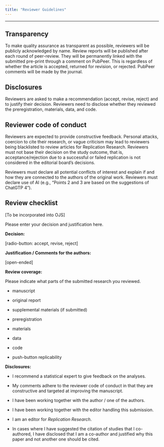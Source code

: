 ```yaml
---
title: "Reviewer Guidelines"
---
```


------------------------------------------------------------------------

## Transparency

To make quality assurance as transparent as possible, reviewers will be publicly acknowledged by name. Review reports will be published after each round of peer-review. They will be permanently linked with the submitted pre-print through a comment on PubPeer. This is regardless of whether the article is accepted, returned for revision, or rejected. PubPeer comments will be made by the journal.

## Disclosures

Reviewers are asked to make a recommendation (accept, revise, reject) and to justify their decision. Reviewers need to disclose whether they reviewed the preregistration, materials, data, and code. 

## Reviewer code of conduct

Reviewers are expected to provide constructive feedback. Personal attacks, coercion to cite their research, or vague criticism may lead to reviewers being blacklisted to review articles for Replication Research. Reviewers must not base their decision on the study outcome, that is, acceptance/rejection due to a successful or failed replication is not considered in the editorial board's decisions.

Reviewers must declare all potential conflicts of interest and explain if and how they are connected to the authors of the original work. Reviewers must declare use of AI (e.g., "Points 2 and 3 are based on the suggestions of ChatGTP 4").

## Review checklist

\[To be incorporated into OJS\]

Please enter your decision and justification here.

**Decision:**

\[radio-button: accept, revise, reject\]

**Justification / Comments for the authors:**

\[open-ended\]

**Review coverage:**

Please indicate what parts of the submitted research you reviewed.

-   manuscript

-   original report

-   supplemental materials (if submitted)

-   preregistration

-   materials

-   data

-   code

-   push-button replicability

**Disclosures:**

-   I recommend a statistical expert to give feedback on the analyses.

-   My comments adhere to the reviewer code of conduct in that they are constructive and targeted at improving the manuscript.

-   I have been working together with the author / one of the authors.

-   I have been working together with the editor handling this submission.

-   I am an editor for *Replication Research*.

-   In cases where I have suggested the citation of studies that I co-authored, I have disclosed that I am a co-author and justified why this paper and not another one should be cited.
